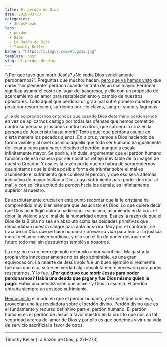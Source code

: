 ```yaml
---
title: El perdón de Dios
date: 2018-03-30
categories:
  - JesusFreak
tags:
  - perdon
  - Dios
  - La Razón de Dios
  - Timothy Keller
banner: "https://i.imgur.com/AlugzZE.jpg"
template: post
slug: el-perdon-de-dios
---
```


“¿Por qué tuvo que morir Jesús? ¿No podía Dios sencillamente perdonarnos?”. Preguntas que muchos hacen, [pero que ya hemos visto](https://prosigohacialameta.com/blog/el-perdon-real-conlleva-sufrimiento) que nadie “simplemente” perdona cuando se trata de un mal mayor. Perdonar significa asumir el coste en lugar del trasgresor, y ello con un propósito de acercamiento en amor para restablecimiento y cambio de nuestros opositores. Todo aquel que perdona un gran mal sufre primero muerte para posterior resurrección, sufriendo por ello clavos, sangre, sudor y lágrimas.

¿Ha de sorprendernos entonces que cuando Dios determinó perdonarnos en vez de aplicarnos castigo por todas las ofensas que hemos cometido contra su persona y los unos contra los otros, que sufriera la cruz en la persona de Jesucristo hasta morir? Todo aquel que perdona asume en cierta manera los pecados ajenos. En la cruz, vemos a Dios haciendo de forma visible y al nivel cósmico aquello que todo ser humano ha igualmente de llevar a cabo para hacer efectivo el perdón, aunque a escala infinitamente mayor. Se podría, sin duda, argumentar que el perdón humano funciona de esa manera por ser nosotros reflejo inevitable de la imagen de nuestro Creador. Y esa es la razón por la que no habrá de sorprendernos que sintamos que la única posible forma de triunfar sobre el mal es asumiendo el sufrimiento que conlleva el perdón, y que eso sería además indicativo de mayor lealtad a Dios, cuyo sufrimiento para poder derrotar al mal, y con solícita actitud de perdón hacia los demás, es infinitamente superior al nuestro.

Es absolutamente crucial en este punto recordar que la fe cristiana ha comprendido muy bien siempre que Jesucristo es Dios. Lo que quiere decir que Dios no infligió dolor a nadie sino a sí mismo, asumiendo en la cruz el dolor, la violencia y el mal de la humanidad entera. Esa es la razón de que el Dios de la Biblia no sea en absoluto como las deidades primitivas que demandaban nuestra sangre para aplacar su ira. Muy por el contrario, se trata de un Dios que se hace humano y ofrece su vida para honrar la justicia moral y el amor misericordioso, y ello con el fin de poder destruir en el futuro todo mal sin destruirnos también a nosotros.

La cruz no es un mero ejemplo de bonito amor sacrificial. Malgastar la propia vida innecesariamente no es algo admirable, es una gran equivocación. La muerte de Jesús sólo fue un buen ejemplo si realmente fue más que eso, si fue en verdad algo absolutamente necesario para poder rescatarnos. Y lo fue. **¿Por qué tuvo que morir Jesús para poder perdonarnos? Había una deuda que pagar y fue Dios mismo quien la pagó.** Había una penalización que asumir y Dios la asumió. El perdón entraña siempre un costoso sufrimiento.

[Hemos visto](https://prosigohacialameta.com/el-perdon-real-conlleva-sufrimiento) el modo en que el perdón humano, y el coste que conlleva, proyectan una luz reveladora sobre el perdón divino. Perdón divino que es el fundamento y recurso definitivo para el perdón humano. El perdón humano es el perdón de Jesús a favor nuestro en la cruz lo que nos da tal seguridad acerca del amor de Dios y por ello es que podemos vivir una vida de servicio sacrificial a favor de otros.

---

Timothy Keller [La Razón de Dios, p.271–273]
